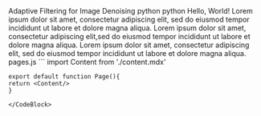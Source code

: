 
<TitleL>
Adaptive Filtering for Image Denoising
 </TitleL>
 <SkillBlock>
python
</SkillBlock>
<SkillBlock>
python
</SkillBlock>
<TitleM>
Hello, World!
</TitleM>
<Text1>
  Lorem ipsum dolor sit amet, consectetur adipiscing elit, sed do eiusmod tempor
  incididunt ut labore et dolore magna aliqua.
</Text1>
<Image1 src={img1} />
<TextImage src={img1}>
  Lorem ipsum dolor sit amet, consectetur adipiscing elit,sed do eiusmod tempor
  incididunt ut labore et dolore magna aliqua.
</TextImage>
<TextImage src={img1} reverseOrder={true}>
  Lorem ipsum dolor sit amet, consectetur adipiscing elit, sed do eiusmod tempor
  incididunt ut labore et dolore magna aliqua.
</TextImage>
<CodeBlock>
  <span>
  pages.js
  </span>
  ```
  import Content from './content.mdx'

    export default function Page(){
    return <Content/>
    }
  ```
</CodeBlock>

